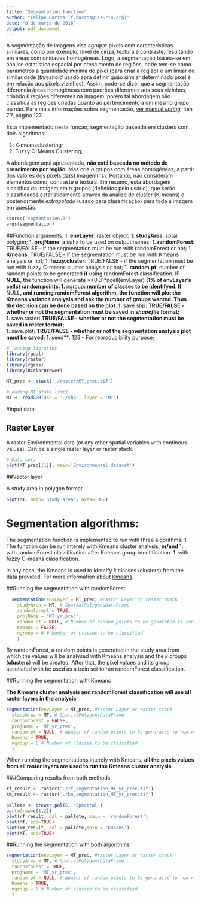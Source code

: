 ```yaml
---
title: "Segmentation function"
author: "Felipe Barros (f.barros@iis-rio.org)"
date: "8 de março de 2016"
output: pdf_document
---
```


A segmentação de imagens visa agrupar pixels com características similares, como por exemplo, nível de cinza, textura e contraste, resultando em áreas com unidades homogêneas. Logo, a segmentação baseia-se em análise estatística espacial por crescimento de regiões, onde tem-se como parâmetros a quantidade mínima de pixel (para criar a região) e um limiar de similaridade (*threshold* usado apra definir quão similar determinado pixel é em relação aos pixels vizinhos). Assim, pode-se dizer que a segmentação diferencia áreas homogêneas com padrões diferentes aos seus vizinhos, criando *k* regiões diferentes na imagem. porém tal abordagem não classifica as regioes criadas quanto ao pertencimento a um mesmo grupo ou não. Para mais informações sobre segmentação, [ver manual *spring*](http://www.mundogeomatica.com.br/Livros/Livro_Spring_5.1.2_Aplicacoes_Praticas/LivroSPRING512PassoaPassoAplicacaoPratica.pdf), íten 7.7, página 127.

Está implementado nesta funçao, segmentação baseada em clusters com dois algoritmos:  
  
1. K-meansclustering;  
1. Fuzzy C-Means Clustering;  
  
A abordagem aqui apresentada, **não está baseada no método de crescimento por região**. Mas cria $n$ grupos com áreas homogêneas, a partir dos valores dos pixels da(s) imagem(ns). Portanto, não consideram elementos como, contraste e textura. Em resumo, esta abordagem classifica da imagem em $n$ grupos (definidos pelo usário), que serão classificados estatísticamente através da análise de cluster (K-means) e posteriormente *extrapolado* (usado para classificação) para toda a imagem em questão.

```r
source('segmentation.R')
args(segmentation)
```  
  
##Function arguments: 
1. **envLayer**: raster object;
1. **studyArea**: sptail polygon;
1. **projName**: a sufix to be used on output names;
1. **randomForest**: TRUE/FALSE - if the segmentation must be run with randomForest or not;
1. **Kmeans**:  TRUE/FALSE - if the segmentation must be run with Kmeans analysis or not;
1. **fuzzy.cluster**:  TRUE/FALSE - if the segmentation must be run with fuzzy C-means cluster analysis or not;
1. **random.pt**: number of random points to be generated **if** using randomForest classification. IF **NULL**, the function will generate **0.01*ncell(envLayer)** (1% of envLayer's cells) random points.
1. **ngroup**: number of classes to be identifyed. If **NULL**, and running randomForest algorithm, the function will plot the Kmeans variance analysis and ask the number of groups wanted. Thus the decision can be done based on the plot.
1. **save.shp**: TRUE/FALSE - whether or not the segmentation must be saved in *shapefile* format;  
1. **save.raster**: TRUE/FALSE - whether or not the segmentation must be saved in *raster* format;  
1. **save.plot**: TRUE/FALSE - whether or not the segmentation analysis plot must be saved; 
1. **seed**: 123 - For reproducibility purpose;  
```r
# loading libraries
library(rgdal)
library(raster)
library(rgeos)
library(RColorBrewer)
```
```r
MT_prec <- stack('./raster/MT_prec.tif')

#Loading MT state limit
MT <- readOGR(dsn = './shp', layer = 'MT')
```  
#Input data:

## Raster Layer

A raster Environmental data (or any other spatial variables with continous values).
Can be a single raster layer or raster stack.

```r
# Data set:
plot(MT_prec[[1]], main='Environmental dataset')
```  

##Vector layer

A study area in polygon format.

```r
plot(MT, main='Study area', axes=TRUE)
```
  
# Segmentation algorithms:
The segmentation function is implemented to run with three algorithms:
1. The function can be run interely with Kmeans cluster analysis;
**or/and** 
1. with randomForest classification after Kmeans group identification.
1. with fuzzy C-means classification.

In any case, the Kmeans is used to identify *k* classes (clusters) from the data provided.
For more information about [Kmeans](https://en.wikipedia.org/wiki/K-means_clustering).  

##Running the segmentation with randomForest
  
```r
  segmentation(envLayer = MT_prec, #raster Layer or raster stack
    studyArea = MT, # SpatialPolygonsDataFrame
    randomforest = TRUE,
    projName = 'MT_yr_prec',
    random.pt = NULL, # Number of random points to be genarated to run randomForest
    Kmeans = FALSE,
    ngroup = 6 # Number of classes to be classified
    )
```  

By randomForest, a random points is generated in the study area from which the values will be analysed with Kmeans analysis and the *k* groups (**clusters**) will be created. After that, the pixel values and its group assotiated with be used as a train set to run randomForest classification.

##Running the segmentation with Kmeans
 
**The Kmeans cluster analysis and randomForest classification will use all raster layers in the analysis**
  
```r
segmentation(envLayer = MT_prec, #raster Layer or raster stack
  studyArea = MT, # SpatialPolygonsDataFrame
  randomforest = FALSE,
  projName = 'MT_yr_prec',
  random.pt = NULL, # Number of random points to be genarated to run randomForest
  Kmeans = TRUE,
  ngroup = 6 # Number of classes to be classified
  )
```
When running the segmentations interely with Kmeans, **all the pixels values from all raster layers are used to run the Kmeans cluster analysis**.
  
###Comparing results from both methods
```r
rf_result <- raster('./rf_segmentation_MT_yr_prec.tif')
km_result <- raster('./km_segmentation_MT_yr_prec.tif')

pallete <- brewer.pal(6, 'Spectral')
par(mfrow=c(1,2))
plot(rf_result, col = pallete, main = 'randomForest')
plot(MT, add=TRUE)
plot(km_result, col = pallete,main = 'Kmeans')
plot(MT, add=TRUE)
```

##Running the segmentation with both algorithms

```r
segmentation(envLayer = MT_prec, #raster Layer or raster stack
  studyArea = MT, # SpatialPolygonsDataFrame
  randomforest = TRUE,
  projName = 'MT_yr_prec',
  random.pt = NULL, # Number of random points to be genarated to run randomForest
  Kmeans = TRUE,
  ngroup = 6 # Number of classes to be classified
  )
```